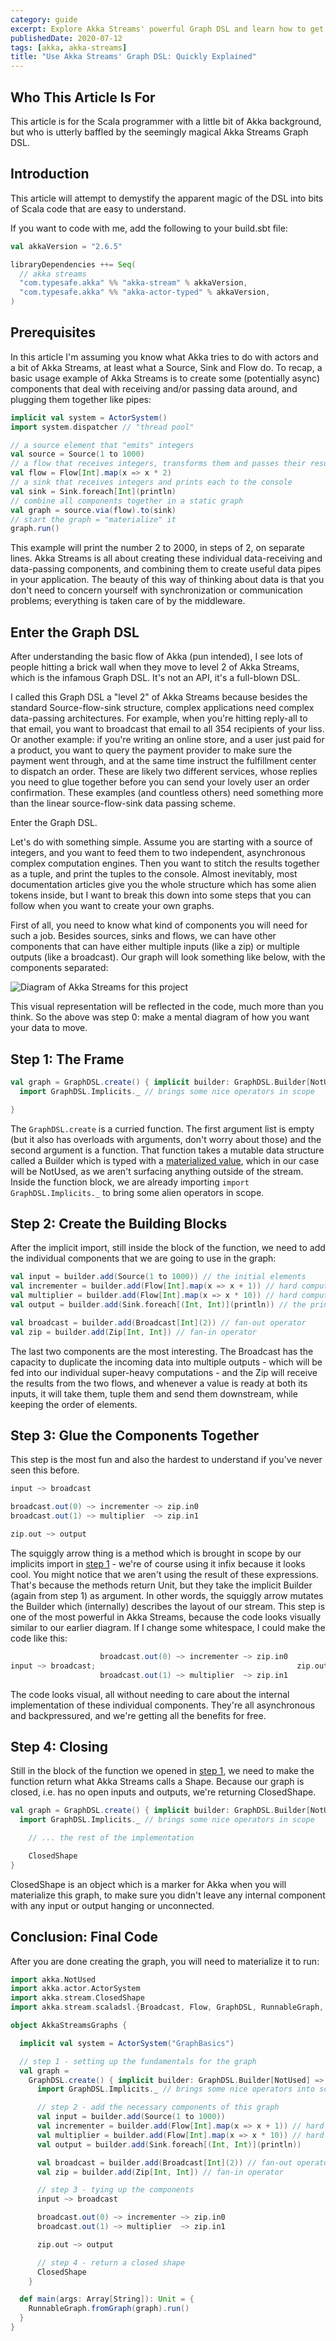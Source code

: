 ```yaml
---
category: guide
excerpt: Explore Akka Streams' powerful Graph DSL and learn how to get started quickly with our easy guide
publishedDate: 2020-07-12
tags: [akka, akka-streams]
title: "Use Akka Streams' Graph DSL: Quickly Explained"
---
```


## Who This Article Is For

This article is for the Scala programmer with a little bit of Akka background, but who is utterly baffled by the seemingly magical Akka Streams Graph DSL.

## Introduction

This article will attempt to demystify the apparent magic of the DSL into bits of Scala code that are easy to understand.

If you want to code with me, add the following to your build.sbt file:

```scala
val akkaVersion = "2.6.5"

libraryDependencies ++= Seq(
  // akka streams
  "com.typesafe.akka" %% "akka-stream" % akkaVersion,
  "com.typesafe.akka" %% "akka-actor-typed" % akkaVersion,
)
```

## Prerequisites

In this article I'm assuming you know what Akka tries to do with actors and a bit of Akka Streams, at least what a Source, Sink and Flow do. To recap, a basic usage example of Akka Streams is to create some (potentially async) components that deal with receiving and/or passing data around, and plugging them together like pipes:

```scala
implicit val system = ActorSystem()
import system.dispatcher // "thread pool"

// a source element that "emits" integers
val source = Source(1 to 1000)
// a flow that receives integers, transforms them and passes their results further down
val flow = Flow[Int].map(x => x * 2)
// a sink that receives integers and prints each to the console
val sink = Sink.foreach[Int](println)
// combine all components together in a static graph
val graph = source.via(flow).to(sink)
// start the graph = "materialize" it
graph.run()
```

This example will print the number 2 to 2000, in steps of 2, on separate lines. Akka Streams is all about creating these individual data-receiving and data-passing components, and combining them to create useful data pipes in your application. The beauty of this way of thinking about data is that you don't need to concern yourself with synchronization or communication problems; everything is taken care of by the middleware.

## Enter the Graph DSL

After understanding the basic flow of Akka (pun intended), I see lots of people hitting a brick wall when they move to level 2 of Akka Streams, which is the infamous Graph DSL. It's not an API, it's a full-blown DSL.

I called this Graph DSL a "level 2" of Akka Streams because besides the standard Source-flow-sink structure, complex applications need complex data-passing architectures. For example, when you're hitting reply-all to that email, you want to broadcast that email to all 354 recipients of your liss. Or another example: if you're writing an online store, and a user just paid for a product, you want to query the payment provider to make sure the payment went through, and at the same time instruct the fulfillment center to dispatch an order. These are likely two different services, whose replies you need to glue together before you can send your lovely user an order confirmation. These examples (and countless others) need something more than the linear source-flow-sink data passing scheme.

Enter the Graph DSL.

Let's do with something simple. Assume you are starting with a source of integers, and you want to feed them to two independent, asynchronous complex computation engines. Then you want to stitch the results together as a tuple, and print the tuples to the console. Almost inevitably, most documentation articles give you the whole structure which has some alien tokens inside, but I want to break this down into some steps that you can follow when you want to create your own graphs.

First of all, you need to know what kind of components you will need for such a job. Besides sources, sinks and flows, we can have other components that can have either multiple inputs (like a zip) or multiple outputs (like a broadcast). Our graph will look something like below, with the components separated:

![Diagram of Akka Streams for this project](images/akka-streams-diagram.png)

This visual representation will be reflected in the code, much more than you think. So the above was step 0: make a mental diagram of how you want your data to move.

## Step 1: The Frame

```scala
val graph = GraphDSL.create() { implicit builder: GraphDSL.Builder[NotUsed] =>
  import GraphDSL.Implicits._ // brings some nice operators in scope

}
```

The `GraphDSL.create` is a curried function. The first argument list is empty (but it also has overloads with arguments, don't worry about those) and the second argument is a function. That function takes a mutable data structure called a Builder which is typed with a [materialized value](/articles/the-brilliance-of-materialized-values-in-akka-streams), which in our case will be NotUsed, as we aren't surfacing anything outside of the stream. Inside the function block, we are already importing `import GraphDSL.Implicits._` to bring some alien operators in scope.

## Step 2: Create the Building Blocks

After the implicit import, still inside the block of the function, we need to add the individual components that we are going to use in the graph:

```scala
val input = builder.add(Source(1 to 1000)) // the initial elements
val incrementer = builder.add(Flow[Int].map(x => x + 1)) // hard computation #1
val multiplier = builder.add(Flow[Int].map(x => x * 10)) // hard computation #2
val output = builder.add(Sink.foreach[(Int, Int)](println)) // the printer

val broadcast = builder.add(Broadcast[Int](2)) // fan-out operator
val zip = builder.add(Zip[Int, Int]) // fan-in operator
```

The last two components are the most interesting. The Broadcast has the capacity to duplicate the incoming data into multiple outputs - which will be fed into our individual super-heavy computations - and the Zip will receive the results from the two flows, and whenever a value is ready at both its inputs, it will take them, tuple them and send them downstream, while keeping the order of elements.

## Step 3: Glue the Components Together

This step is the most fun and also the hardest to understand if you've never seen this before.

```scala
input ~> broadcast

broadcast.out(0) ~> incrementer ~> zip.in0
broadcast.out(1) ~> multiplier  ~> zip.in1

zip.out ~> output
```

The squiggly arrow thing is a method which is brought in scope by our implicits import in [step 1](#step-1-the-frame) - we're of course using it infix because it looks cool. You might notice that we aren't using the result of these expressions. That's because the methods return Unit, but they take the implicit Builder (again from step 1) as argument. In other words, the squiggly arrow mutates the Builder which (internally) describes the layout of our stream. This step is one of the most powerful in Akka Streams, because the code looks visually similar to our earlier diagram. If I change some whitespace, I could make the code like this:

```scala
                    broadcast.out(0) ~> incrementer ~> zip.in0
input ~> broadcast;                                             zip.out ~> output
                    broadcast.out(1) ~> multiplier  ~> zip.in1
```

The code looks visual, all without needing to care about the internal implementation of these individual components. They're all asynchronous and backpressured, and we're getting all the benefits for free.

## Step 4: Closing

Still in the block of the function we opened in [step 1](#step-1-the-frame), we need to make the function return what Akka Streams calls a Shape. Because our graph is closed, i.e. has no open inputs and outputs, we're returning ClosedShape.

```scala
val graph = GraphDSL.create() { implicit builder: GraphDSL.Builder[NotUsed] =>
  import GraphDSL.Implicits._ // brings some nice operators in scope

    // ... the rest of the implementation

    ClosedShape
}
```

ClosedShape is an object which is a marker for Akka when you will materialize this graph, to make sure you didn't leave any internal component with any input or output hanging or unconnected.

## Conclusion: Final Code

After you are done creating the graph, you will need to materialize it to run:

```scala
import akka.NotUsed
import akka.actor.ActorSystem
import akka.stream.ClosedShape
import akka.stream.scaladsl.{Broadcast, Flow, GraphDSL, RunnableGraph, Sink, Source, Zip}

object AkkaStreamsGraphs {

  implicit val system = ActorSystem("GraphBasics")

  // step 1 - setting up the fundamentals for the graph
  val graph =
    GraphDSL.create() { implicit builder: GraphDSL.Builder[NotUsed] => // builder = MUTABLE data structure
      import GraphDSL.Implicits._ // brings some nice operators into scope

      // step 2 - add the necessary components of this graph
      val input = builder.add(Source(1 to 1000))
      val incrementer = builder.add(Flow[Int].map(x => x + 1)) // hard computation
      val multiplier = builder.add(Flow[Int].map(x => x * 10)) // hard computation
      val output = builder.add(Sink.foreach[(Int, Int)](println))

      val broadcast = builder.add(Broadcast[Int](2)) // fan-out operator
      val zip = builder.add(Zip[Int, Int]) // fan-in operator

      // step 3 - tying up the components
      input ~> broadcast

      broadcast.out(0) ~> incrementer ~> zip.in0
      broadcast.out(1) ~> multiplier  ~> zip.in1

      zip.out ~> output

      // step 4 - return a closed shape
      ClosedShape
    }

  def main(args: Array[String]): Unit = {
    RunnableGraph.fromGraph(graph).run()
  }
}
```
